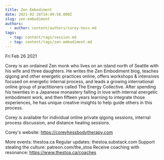 ```yaml
---
title: Zen Embodiment
date: 2021-02-26T14:49:58.000Z
slug: zen-embodiment
authors:
  - author: content/authors/corey-hess.md
tags:
  - tag: content/tags/session.md
  - tag: content/tags/zen-embodiment.md
---
```






Fri Feb 26 2021

Corey is an ordained Zen monk who lives on an island north of Seattle with his wife and three daughters. He writes the Zen Embodiment blog, teaches qigong and other energetic practices online, offers workshops & intensives focused on energetic internal process, and leads a growing international online group of practitioners called The Energy Collective. After spending his twenties in a Japanese monastery falling in love with internal energetic embodiment work, and then fifteen years learning to integrate those experiences, he has unique creative insights to help guide others in this process.

Corey is available for individual online private qigong sessions, internal process discussion, and distance healing sessions.

Corey's website: https://coreyhessbodytherapy.com

More events: thestoa.ca
Regular updates: thestoa.substack.com
Support stealing the culture: patreon.com/the_stoa
Receive coaching with resonance: https://www.thestoa.ca/coaches


